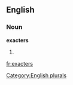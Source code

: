 
==English==

===Noun===
'''exacters'''

# {{plural of|[[exacter]]}}

[[Category:English plurals]]

[[fr:exacters]]